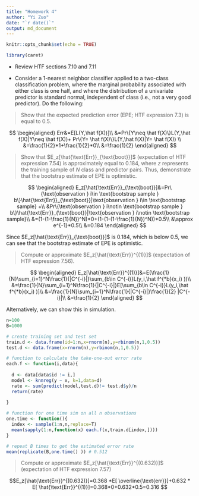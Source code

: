 ```yaml
---
title: "Homework 4"
author: "Yi Zuo"
date: "`r date()`"
output: md_document
---
```


```r
knitr::opts_chunk$set(echo = TRUE)

library(caret)

```

* Review HTF sections 7.10 and 7.11  


* Consider a 1-nearest neighbor classifier applied to a two-class classification problem, where the marginal probability associated with either class is one half, and where the distribution of a univariate predictor is standard normal, independent of class (i.e., not a very good predictor). Do the following:   


> Show that the expected prediction error (EPE; HTF expression 7.3) is equal to 0.5.  


$$
\begin{aligned}
Err&=E[L(Y,\hat f(X))]\\
&=Pr\{Y\neq \hat f(X)\}L(Y,\hat f(X)|Y\neq \hat f(X))+ Pr\{Y= \hat f(X)\}L(Y,\hat f(X)|Y= \hat f(X))  \\
&=\frac{1}{2}*1+\frac{1}{2}*0\\
&=\frac{1}{2}
\end{aligned}
$$


> Show that $E_z[\hat{\text{Err}}_{\text{boot}}]$ (expectation of HTF expression 7.54) is approximately equal to 0.184, where $z$ represents the training sample of $N$ class and predictor pairs. Thus, demonstrate that the bootstrap estimate of EPE is optimistic.  
    


$$
\begin{aligned}
E_z[\hat{\text{Err}}_{\text{boot}}]&=Pr\{\text{observation } i\in \text{bootstrap sample } b\}\hat{\text{Err}}_{\text{boot}}|\text{observation } i\in \text{bootstrap sample} +\\
&Pr\{\text{observation } i\notin \text{bootstrap sample } b\}\hat{\text{Err}}_{\text{boot}}|\text{observation } i\notin \text{bootstrap sample}\\
&=(1-(1-\frac{1}{N})^N)*0+(1-(1-(1-\frac{1}{N})^N))*0.5\\
&\approx e^{-1}*0.5\\
&=0.184
\end{aligned}
$$   


Since $E_z[\hat{\text{Err}}_{\text{boot}}]$ is 0.184, which is below 0.5, we can see that the bootstrap estimate of EPE is optimistic.    


   
> Compute or approximate $E_z[\hat{\text{Err}}^{(1)}]$ (expectation of HTF expression 7.56).  


$$
\begin{aligned}
E_z[\hat{\text{Err}}^{(1)}]&=E(\frac{1}{N}\sum_{i=1}^N\frac{1}{|C^{-i}|}\sum_{b\in C^{-i}}L(y_i,\hat f^{*b}(x_i) ))\\
&=\frac{1}{N}\sum_{i=1}^N\frac{1}{|C^{-i}|}E[\sum_{b\in C^{-i}}L(y_i,\hat f^{*b}(x_i) )]\\
&=\frac{1}{N}\sum_{i=1}^N\frac{1}{|C^{-i}|}\frac{1}{2} |C^{-i}|\\
&=\frac{1}{2}
\end{aligned}
$$ 

Alternatively, we can show this in simulation.  

```r
n=100
B=1000

# create training set and test set
train.d <- data.frame(id=1:n,x=rnorm(n),y=rbinom(n,1,0.5))
test.d <- data.frame(x=rnorm(n),y=rbinom(n,1,0.5))

# function to calculate the take-one-out error rate
each.f <- function(i,data){
  
  d <- data[data$id != i,]
  model <- knnreg(y ~ x, k=1,data=d)
  rate <- sum(predict(model,test.d)!= test.d$y)/n
  return(rate)
  
}

# function for one time sim on all n observations
one.time <- function(){
  index <- sample(1:n,n,replace=T)
  mean(sapply(1:n,function(x) each.f(x,train.d[index,])))
}  

# repeat B times to get the estimated error rate
mean(replicate(B,one.time() )) # 0.512

```

> Compute or approximate $E_z[\hat{\text{Err}}^{(0.632)}]$ (expectation of HTF expression 7.57)



$$E_z[\hat{\text{Err}}^{(0.632)}]=0.368 *E[ \overline{\text{err}}]+0.632 * E[ \hat{\text{Err}}^{(1)}]=0.368*0+0.632*0.5=0.316 $$




